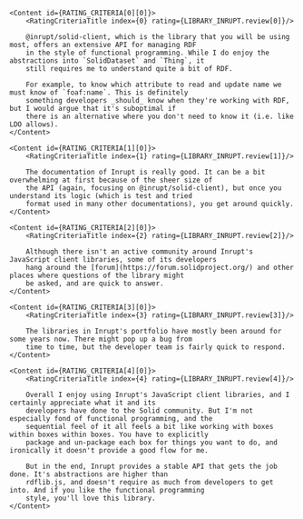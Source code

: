 
<AuthorNote title="Should you choose Inrupt's JavaScript client libraries?">
    <ReviewHeader library={LIBRARY_INRUPT}/>

    <Content id={RATING_CRITERIA[0][0]}>
        <RatingCriteriaTitle index={0} rating={LIBRARY_INRUPT.review[0]}/>

        @inrupt/solid-client, which is the library that you will be using most, offers an extensive API for managing RDF
        in the style of functional programming. While I do enjoy the abstractions into `SolidDataset` and `Thing`, it
        still requires me to understand quite a bit of RDF.

        For example, to know which attribute to read and update name we must know of `foaf:name`. This is definitely
        something developers _should_ know when they're working with RDF, but I would argue that it's suboptimal if
        there is an alternative where you don't need to know it (i.e. like LDO allows).
    </Content>

    <Content id={RATING_CRITERIA[1][0]}>
        <RatingCriteriaTitle index={1} rating={LIBRARY_INRUPT.review[1]}/>

        The documentation of Inrupt is really good. It can be a bit overwhelming at first because of the sheer size of
        the API (again, focusing on @inrupt/solid-client), but once you understand its logic (which is test and tried
        format used in many other documentations), you get around quickly.
    </Content>

    <Content id={RATING_CRITERIA[2][0]}>
        <RatingCriteriaTitle index={2} rating={LIBRARY_INRUPT.review[2]}/>

        Although there isn't an active community around Inrupt's JavaScript client libraries, some of its developers
        hang around the [forum](https://forum.solidproject.org/) and other places where questions of the library might
        be asked, and are quick to answer.
    </Content>

    <Content id={RATING_CRITERIA[3][0]}>
        <RatingCriteriaTitle index={3} rating={LIBRARY_INRUPT.review[3]}/>

        The libraries in Inrupt's portfolio have mostly been around for some years now. There might pop up a bug from
        time to time, but the developer team is fairly quick to respond.
    </Content>

    <Content id={RATING_CRITERIA[4][0]}>
        <RatingCriteriaTitle index={4} rating={LIBRARY_INRUPT.review[4]}/>

        Overall I enjoy using Inrupt's JavaScript client libraries, and I certainly appreciate what it and its
        developers have done to the Solid community. But I'm not especially fond of functional programming, and the
        sequential feel of it all feels a bit like working with boxes within boxes within boxes. You have to explicitly
        package and un-package each box for things you want to do, and ironically it doesn't provide a good flow for me.

        But in the end, Inrupt provides a stable API that gets the job done. It's abstractions are higher than
        rdflib.js, and doesn't require as much from developers to get into. And if you like the functional programming
        style, you'll love this library.
    </Content>
</AuthorNote>